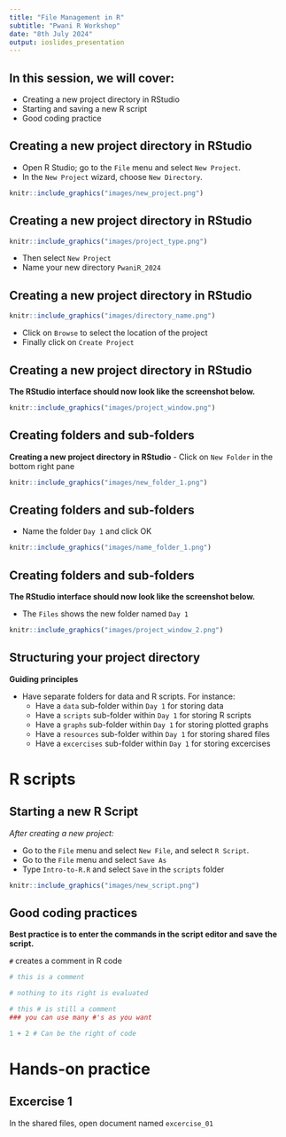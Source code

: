 ```yaml
---
title: "File Management in R"
subtitle: "Pwani R Workshop"
date: "8th July 2024"
output: ioslides_presentation
---
```

  
## In this session, we will cover:
  
- Creating a new project directory in RStudio
- Starting and saving a new R script
- Good coding practice

## Creating a new project directory in RStudio

- Open R Studio; go to the `File` menu and select `New Project`.
- In the `New Project` wizard, choose `New Directory`. 

```r
knitr::include_graphics("images/new_project.png")
```

## Creating a new project directory in RStudio

```r
knitr::include_graphics("images/project_type.png")
```

- Then select `New Project`
- Name your new directory `PwaniR_2024` 

## Creating a new project directory in RStudio

```r
knitr::include_graphics("images/directory_name.png")
```

- Click on `Browse` to select the location of the project
- Finally click on `Create Project`

## Creating a new project directory in RStudio

**The RStudio interface should now look like the screenshot below.**

```r
knitr::include_graphics("images/project_window.png")
```


## Creating folders and sub-folders

**Creating a new project directory in RStudio**
- Click on `New Folder` in the bottom right pane


```r
knitr::include_graphics("images/new_folder_1.png")
```

## Creating folders and sub-folders

- Name the folder `Day 1` and click OK

```r
knitr::include_graphics("images/name_folder_1.png")
```



## Creating folders and sub-folders

**The RStudio interface should now look like the screenshot below.**


- The `Files` shows the new folder named `Day 1`

```r
knitr::include_graphics("images/project_window_2.png")
```



## Structuring your project directory
**Guiding principles**

- Have separate folders for data and R scripts. For instance:
  - Have a `data` sub-folder within `Day 1` for storing data
  - Have a `scripts` sub-folder within `Day 1` for storing R scripts
  - Have a `graphs` sub-folder within `Day 1` for storing plotted graphs
  - Have a `resources` sub-folder within `Day 1` for storing shared files
  - Have a `excercises` sub-folder within `Day 1` for storing excercises


# R scripts

## Starting a new R Script

*After creating a new project:*

- Go to the `File` menu and select `New File`, and select `R Script`.
- Go to the `File` menu and select `Save As`
- Type `Intro-to-R.R` and select `Save` in the `scripts` folder

```r
knitr::include_graphics("images/new_script.png")
```


## Good coding practices
**Best practice is to enter the commands in the script editor and save the script.**


`#` creates a comment in R code

```r
# this is a comment

# nothing to its right is evaluated

# this # is still a comment
### you can use many #'s as you want

1 + 2 # Can be the right of code
```


# Hands-on practice

## Excercise 1
In the shared files, open document named `excercise_01`


